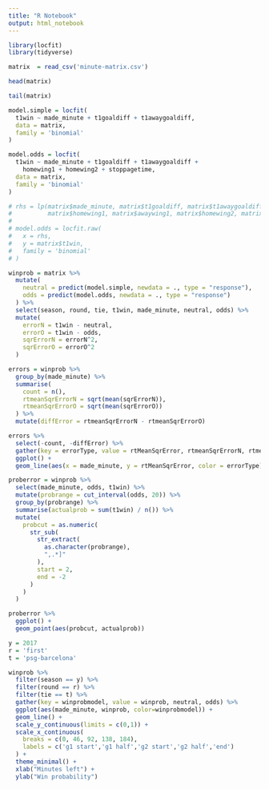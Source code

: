 ```yaml
---
title: "R Notebook"
output: html_notebook
---
```


```r
library(locfit)
library(tidyverse)
```

```r
matrix  = read_csv('minute-matrix.csv')
```

```r
head(matrix)
```

```r
tail(matrix)
```

```r
model.simple = locfit(
  t1win ~ made_minute + t1goaldiff + t1awaygoaldiff,
  data = matrix,
  family = 'binomial'
)
```

```r
model.odds = locfit(
  t1win ~ made_minute + t1goaldiff + t1awaygoaldiff + 
    homewing1 + homewing2 + stoppagetime,
  data = matrix,
  family = 'binomial'
)
```

```r
# rhs = lp(matrix$made_minute, matrix$t1goaldiff, matrix$t1awaygoaldiff,
#          matrix$homewing1, matrix$awaywing1, matrix$homewing2, matrix$awaywing2)
# 
# model.odds = locfit.raw(
#   x = rhs,
#   y = matrix$t1win,
#   family = 'binomial'
# )
```

```r
winprob = matrix %>% 
  mutate(
    neutral = predict(model.simple, newdata = ., type = "response"),
    odds = predict(model.odds, newdata = ., type = "response")
  ) %>% 
  select(season, round, tie, t1win, made_minute, neutral, odds) %>% 
  mutate(
    errorN = t1win - neutral,
    errorO = t1win - odds,
    sqrErrorN = errorN^2, 
    sqrErrorO = errorO^2
  )
```


```r
errors = winprob %>% 
  group_by(made_minute) %>% 
  summarise(
    count = n(),
    rtmeanSqrErrorN = sqrt(mean(sqrErrorN)),
    rtmeanSqrErrorO = sqrt(mean(sqrErrorO))
  ) %>%
  mutate(diffError = rtmeanSqrErrorN - rtmeanSqrErrorO)

errors %>% 
  select(-count, -diffError) %>% 
  gather(key = errorType, value = rtMeanSqrError, rtmeanSqrErrorN, rtmeanSqrErrorO) %>% 
  ggplot() +
  geom_line(aes(x = made_minute, y = rtMeanSqrError, color = errorType))
```

```r
proberror = winprob %>% 
  select(made_minute, odds, t1win) %>% 
  mutate(probrange = cut_interval(odds, 20)) %>% 
  group_by(probrange) %>% 
  summarise(actualprob = sum(t1win) / n()) %>% 
  mutate(
    probcut = as.numeric(
      str_sub(
        str_extract(
          as.character(probrange),
          ",.*]"
        ),
        start = 2,
        end = -2
      )
    )
  )

proberror %>% 
  ggplot() +
  geom_point(aes(probcut, actualprob))
```



```r
y = 2017
r = 'first'
t = 'psg-barcelona'

winprob %>% 
  filter(season == y) %>% 
  filter(round == r) %>% 
  filter(tie == t) %>% 
  gather(key = winprobmodel, value = winprob, neutral, odds) %>% 
  ggplot(aes(made_minute, winprob, color=winprobmodel)) +
  geom_line() +
  scale_y_continuous(limits = c(0,1)) +
  scale_x_continuous(
    breaks = c(0, 46, 92, 138, 184),
    labels = c('g1 start','g1 half','g2 start','g2 half','end')
  ) +
  theme_minimal() +
  xlab("Minutes left") +
  ylab("Win probability")
```

